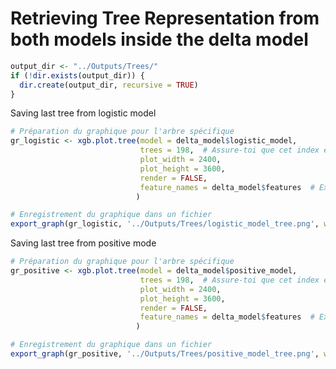# Retrieving Tree Representation from both models inside the delta model

```r
output_dir <- "../Outputs/Trees/"
if (!dir.exists(output_dir)) {
  dir.create(output_dir, recursive = TRUE)
}
```

Saving last tree from logistic model

```r
# Préparation du graphique pour l'arbre spécifique
gr_logistic <- xgb.plot.tree(model = delta_model$logistic_model,
                             trees = 198,  # Assure-toi que cet index est correct et que le modèle contient au moins 99 arbres
                             plot_width = 2400,
                             plot_height = 3600,
                             render = FALSE,
                             feature_names = delta_model$features  # Exclure la colonne cible si elle est incluse
                            )

# Enregistrement du graphique dans un fichier
export_graph(gr_logistic, '../Outputs/Trees/logistic_model_tree.png', width = 2400, height = 3600)
```

Saving last tree from positive mode

```r
# Préparation du graphique pour l'arbre spécifique
gr_positive <- xgb.plot.tree(model = delta_model$positive_model,
                             trees = 198,  # Assure-toi que cet index est correct et que le modèle contient au moins 99 arbres
                             plot_width = 2400,
                             plot_height = 3600,
                             render = FALSE,
                             feature_names = delta_model$features  # Exclure la colonne cible si elle est incluse
                            )

# Enregistrement du graphique dans un fichier
export_graph(gr_positive, '../Outputs/Trees/positive_model_tree.png', width = 2400, height = 3600)
```
